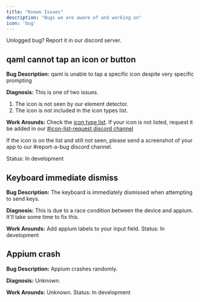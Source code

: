```yaml
---
title: "Known Issues"
description: "Bugs we are aware of and working on"
icon: 'bug'
---
```

<Card title="Report a bug" icon="bug" iconType="duotone" color="#82A6DF" href="https://discord.gg/8X4bWNeF">
  Unlogged bug? Report it in our discord server.
</Card>

## qaml cannot tap an icon or button

**Bug Description:** qaml is unable to tap a specific icon despite very specific prompting

**Diagnosis:** This is one of two issues. 
1. The icon is not seen by our element detector. 
2. The icon is not included in the icon types list. 

**Work Arounds:** Check the [icon type list](docs.camelqa.com/trouble-shooting/icon-list). If your icon is not listed, request it be added in our [#icon-list-request discord channel](https://discord.com/invite/juNYATfJTZ)

If the icon is on the list and still not seen, please send a screenshot of your app to our #report-a-bug discord channel.

<Note>Status: In development</Note>

## Keyboard immediate dismiss

**Bug Description:** The keyboard is immediately dismissed when attempting to send keys.

**Diagnosis:** This is due to a race condition between the device and appium. It'll take some time to fix this.

**Work Arounds:** Add appium labels to your input field.
<Note>Status: In development</Note>

## Appium crash
**Bug Description:** Appium crashes randomly.

**Diagnosis:** Unknown.

**Work Arounds:** Unknown.
<Note>Status: In development</Note>